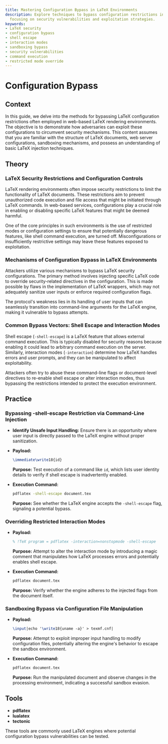 ```yaml
---
title: Mastering Configuration Bypass in LaTeX Environments
description: Explore techniques to bypass configuration restrictions in LaTeX environments,
  focusing on security vulnerabilities and exploitation strategies.
keywords:
- LaTeX security
- configuration bypass
- shell escape
- interaction modes
- sandboxing bypass
- security vulnerabilities
- command execution
- restricted mode override
---
```


# Configuration Bypass

## Context

In this guide, we delve into the methods for bypassing LaTeX configuration restrictions often employed in web-based LaTeX rendering environments. The objective is to demonstrate how adversaries can exploit these configurations to circumvent security mechanisms. This content assumes that you are familiar with the structure of LaTeX documents, web server configurations, sandboxing mechanisms, and possess an understanding of basic LaTeX injection techniques.

## Theory

### LaTeX Security Restrictions and Configuration Controls

LaTeX rendering environments often impose security restrictions to limit the functionality of LaTeX documents. These restrictions aim to prevent unauthorized code execution and file access that might be initiated through LaTeX commands. In web-based services, configurations play a crucial role in enabling or disabling specific LaTeX features that might be deemed harmful.

One of the core principles in such environments is the use of restricted modes or configuration settings to ensure that potentially dangerous features, like shell command execution, are turned off. Misconfigurations or insufficiently restrictive settings may leave these features exposed to exploitation.

### Mechanisms of Configuration Bypass in LaTeX Environments

Attackers utilize various mechanisms to bypass LaTeX security configurations. The primary method involves injecting specific LaTeX code to override security-related directives in the configuration. This is made possible by flaws in the implementation of LaTeX wrappers, which may not adequately sanitize user inputs or enforce required configuration flags. 

The protocol's weakness lies in its handling of user inputs that can seamlessly transition into command-line arguments for the LaTeX engine, making it vulnerable to bypass attempts.

### Common Bypass Vectors: Shell Escape and Interaction Modes

Shell escape (`-shell-escape`) is a LaTeX feature that allows external command execution. This is typically disabled for security reasons because enabling it could lead to arbitrary command execution on the server. Similarly, interaction modes (`-interaction`) determine how LaTeX handles errors and user prompts, and they can be manipulated to affect exploitability.

Attackers often try to abuse these command-line flags or document-level directives to re-enable shell escape or alter interaction modes, thus bypassing the restrictions intended to protect the execution environment.

## Practice

### Bypassing -shell-escape Restriction via Command-Line Injection

- **Identify Unsafe Input Handling:**
  Ensure there is an opportunity where user input is directly passed to the LaTeX engine without proper sanitization.

- **Payload:**
  ```latex
  \immediate\write18{id}
  ```
  **Purpose:** Test execution of a command like `id`, which lists user identity details to verify if shell escape is inadvertently enabled.

- **Execution Command:**
  ```bash
  pdflatex -shell-escape document.tex
  ```
  **Purpose:** See whether the LaTeX engine accepts the `-shell-escape` flag, signaling a potential bypass.

### Overriding Restricted Interaction Modes

- **Payload:**
  ```latex
  % !TeX program = pdflatex -interaction=nonstopmode -shell-escape
  ```
  **Purpose:** Attempt to alter the interaction mode by introducing a magic comment that manipulates how LaTeX processes errors and potentially enables shell escape.

- **Execution Command:**
  ```bash
  pdflatex document.tex
  ```
  **Purpose:** Verify whether the engine adheres to the injected flags from the document itself.

### Sandboxing Bypass via Configuration File Manipulation

- **Payload:**
  ```latex
  \input|echo '\write18{uname -a}' > texmf.cnf|
  ```
  **Purpose:** Attempt to exploit improper input handling to modify configuration files, potentially altering the engine's behavior to escape the sandbox environment.

- **Execution Command:**
  ```bash
  pdflatex document.tex
  ```
  **Purpose:** Run the manipulated document and observe changes in the processing environment, indicating a successful sandbox evasion.

## Tools

- **pdflatex**
- **lualatex**
- **tectonic** 

These tools are commonly used LaTeX engines where potential configuration bypass vulnerabilities can be tested.